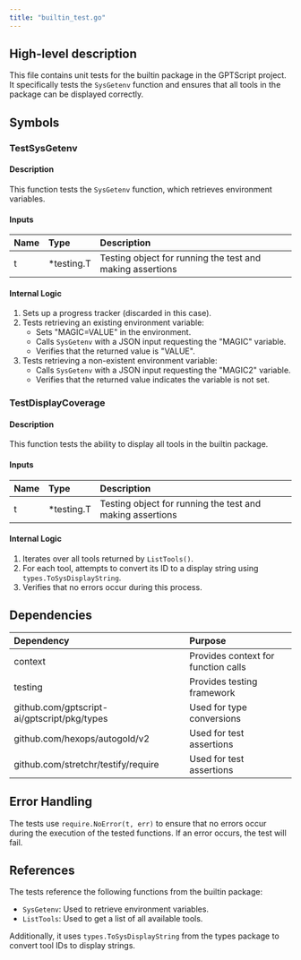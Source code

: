 ```yaml
---
title: "builtin_test.go"
---
```


## High-level description
This file contains unit tests for the builtin package in the GPTScript project. It specifically tests the `SysGetenv` function and ensures that all tools in the package can be displayed correctly.

## Symbols

### TestSysGetenv
#### Description
This function tests the `SysGetenv` function, which retrieves environment variables.

#### Inputs
| Name | Type | Description |
|:-----|:-----|:------------|
| t | *testing.T | Testing object for running the test and making assertions |

#### Internal Logic
1. Sets up a progress tracker (discarded in this case).
2. Tests retrieving an existing environment variable:
   - Sets "MAGIC=VALUE" in the environment.
   - Calls `SysGetenv` with a JSON input requesting the "MAGIC" variable.
   - Verifies that the returned value is "VALUE".
3. Tests retrieving a non-existent environment variable:
   - Calls `SysGetenv` with a JSON input requesting the "MAGIC2" variable.
   - Verifies that the returned value indicates the variable is not set.

### TestDisplayCoverage
#### Description
This function tests the ability to display all tools in the builtin package.

#### Inputs
| Name | Type | Description |
|:-----|:-----|:------------|
| t | *testing.T | Testing object for running the test and making assertions |

#### Internal Logic
1. Iterates over all tools returned by `ListTools()`.
2. For each tool, attempts to convert its ID to a display string using `types.ToSysDisplayString`.
3. Verifies that no errors occur during this process.

## Dependencies
| Dependency | Purpose |
|:-----------|:--------|
| context | Provides context for function calls |
| testing | Provides testing framework |
| github.com/gptscript-ai/gptscript/pkg/types | Used for type conversions |
| github.com/hexops/autogold/v2 | Used for test assertions |
| github.com/stretchr/testify/require | Used for test assertions |

## Error Handling
The tests use `require.NoError(t, err)` to ensure that no errors occur during the execution of the tested functions. If an error occurs, the test will fail.

## References
The tests reference the following functions from the builtin package:
- `SysGetenv`: Used to retrieve environment variables.
- `ListTools`: Used to get a list of all available tools.

Additionally, it uses `types.ToSysDisplayString` from the types package to convert tool IDs to display strings.